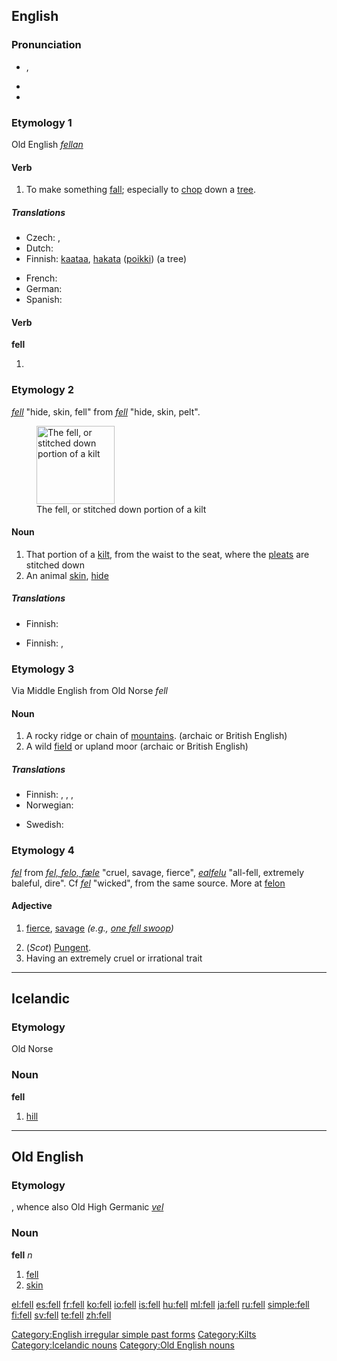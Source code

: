 {{wikipedia|dab=fell (disambiguation)|fell}}
{{also|Fell}}
==English==

{{rank|mean|manner|following|386|fell|different|care|war}}

===Pronunciation===
* {{IPA|/fɛl/}}, {{SAMPA|/fEl/}}
* {{audio|en-us-fell.ogg|Audio (US)}}
* {{rhymes|ɛl}}

===Etymology 1===
Old English ''[[fellan]]''

====Verb====
{{en-verb}}

# {{transitive}} To make something [[fall]]; especially to [[chop]] down a [[tree]].

=====Translations=====
{{trans-top|to make something fall}}
* Czech: {{t-|cs|kácet}},  {{t-|cs|skácet}}
* Dutch: {{t+|nl|vellen}}
* Finnish: [[kaataa]], [[hakata]] ([[poikki]]) (a tree)
{{trans-mid}}
* French: {{t+|fr|abattre}}
* German: {{t+|de|fällen}}
* Spanish: {{t+|es|talar}}
{{trans-bottom}}

====Verb====
'''fell'''

# {{simple past of|fall}}

===Etymology 2===
{{etyl|enm}} ''[[fell#Middle English|fell]]'' "hide, skin, fell" from {{etyl|ang}} ''[[fell#Old English|fell]]'' "hide, skin, pelt".

[[Image:Kilt_stitching_001.jpg|thumb|right|125px|The fell, or stitched down portion of a kilt]]

====Noun====
{{en-noun}}

# That portion of a [[kilt]], from the waist to the seat, where the [[pleat]]s are stitched down
# An animal [[skin]], [[hide]]

=====Translations=====
{{trans-top|portion of a kilt}}
* Finnish: {{t+|fi|vyötärö}}
{{trans-mid}}
{{trans-bottom}}

{{trans-top|animal hide}}
* Finnish: {{t-|fi|talja}}, {{t+|fi|vuota}}
{{trans-mid}}
{{trans-bottom}}

{{wikipedia}}

===Etymology 3===
Via Middle English from Old Norse ''fell''

====Noun====
{{en-noun}}

# A rocky ridge or chain of [[mountain]]s.  (archaic or British English)
# A wild [[field]] or upland moor (archaic or British English)

=====Translations=====
{{trans-top|rocky ridge}}
* Finnish: {{t+|fi|tunturi}}, {{t-|fi|kukkula}}, {{t+|fi|vaara}}, {{t+|fi|mäki}}
* Norwegian: {{t+|no|fjell|n}}
{{trans-mid}}
* Swedish: {{t+|sv|fjäll|n}}
{{trans-bottom}}

{{trans-top|wild field or upland moor}}
{{trans-mid}}
{{trans-bottom}}

===Etymology 4===
{{etyl|enm}} ''[[fel#Middle English|fel]]'' from {{etyl|ang}} ''[[fel#Old English|fel, felo, fæle]]'' "cruel, savage, fierce", {{ang}} ''[[ealfelu#Old English|ealfelu]]'' "all-fell, extremely baleful, dire". Cf {{etyl|fro|-}} ''[[fel#Old French|fel]]'' "wicked", from the same {{etyl|gem}} source. More at [[felon]]

====Adjective====
{{en-adj|feller|fellest}}

# {{archaic}} [[fierce]], [[savage]] ''(e.g., [[one fell swoop]])''
# (''Scot'') [[pungent|Pungent]].
# Having an extremely cruel or irrational trait

[[Category:English irregular simple past forms]]
[[Category:Kilts]]

----

==Icelandic==

===Etymology===
Old Norse

===Noun===
'''fell''' {{n}}

# [[hill]]

[[Category:Icelandic nouns]]

----

==Old English==

===Etymology===
{{proto|lang=ang|Germanic|fellam}}, whence also Old High Germanic ''[[vel]]''

===Noun===
'''fell''' ''n''

# [[fell]]
# [[skin]]

[[Category:Old English nouns]]

[[el:fell]]
[[es:fell]]
[[fr:fell]]
[[ko:fell]]
[[io:fell]]
[[is:fell]]
[[hu:fell]]
[[ml:fell]]
[[ja:fell]]
[[ru:fell]]
[[simple:fell]]
[[fi:fell]]
[[sv:fell]]
[[te:fell]]
[[zh:fell]]